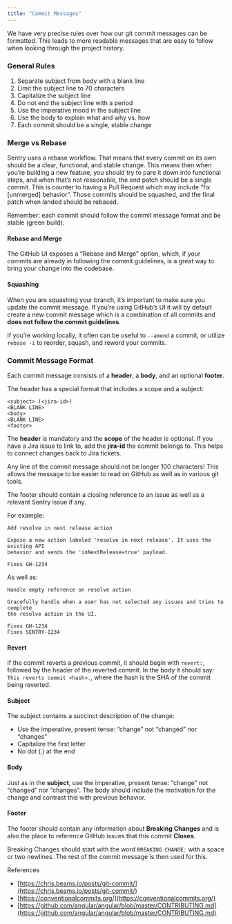 ```yaml
---
title: "Commit Messages"
---
```


We have very precise rules over how our git commit messages can be formatted. This leads to more readable messages that are easy to follow when looking through the project history.

### General Rules

1.  Separate subject from body with a blank line
2.  Limit the subject line to 70 characters
3.  Capitalize the subject line
4.  Do not end the subject line with a period
5.  Use the imperative mood in the subject line
6.  Use the body to explain what and why vs. how
7.  Each commit should be a single, stable change

### Merge vs Rebase

Sentry uses a rebase workflow. That means that every commit on its own should be a clear, functional, and stable change. This means then when you’re building a new feature, you should try to pare it down into functional steps, and when that’s not reasonable, the end patch should be a single commit. This is counter to having a Pull Request which may include “fix [unmerged] behavior”. Those commits should be squashed, and the final patch when landed should be rebased.

Remember: each commit should follow the commit message format and be stable (green build).

#### Rebase and Merge

The GitHub UI exposes a “Rebase and Merge” option, which, if your commits are already in following the commit guidelines, is a great way to bring your change into the codebase.

#### Squashing

When you are squashing your branch, it’s important to make sure you update the commit message. If you’re using GitHub’s UI it will by default create a new commit message which is a combination of all commits and **does not follow the commit guidelines**.

If you’re working locally, it often can be useful to `--amend` a commit, or utilize `rebase -i` to reorder, squash, and reword your commits.

### Commit Message Format

Each commit message consists of a **header**, a **body**, and an optional **footer**.

The header has a special format that includes a scope and a subject:

```
<subject> (<jira-id>)
<BLANK LINE>
<body>
<BLANK LINE>
<footer>
```

The **header** is mandatory and the **scope** of the header is optional. If you have a Jira issue to link to, add the **jira-id** the commit belongs to. This helps to connect changes back to Jira tickets.

Any line of the commit message should not be longer 100 characters! This allows the message to be easier to read on GitHub as well as in various git tools.

The footer should contain a closing reference to an issue as well as a relevant Sentry issue if any.

For example:

```
Add resolve in next release action

Expose a new action labeled 'resolve in next release'. It uses the existing API
behavior and sends the 'inNextRelease=true' payload.

Fixes GH-1234
```

As well as:

```
Handle empty reference on resolve action

Gracefully handle when a user has not selected any issues and tries to complete
the resolve action in the UI.

Fixes GH-1234
Fixes SENTRY-1234
```

#### Revert

If the commit reverts a previous commit, it should begin with `revert:`, followed by the header of the reverted commit. In the body it should say: `This reverts commit <hash>.`, where the hash is the SHA of the commit being reverted.

#### Subject

The subject contains a succinct description of the change:

- Use the imperative, present tense: “change” not “changed” nor “changes”
- Capitalize the first letter
- No dot (.) at the end

#### Body

Just as in the **subject**, use the imperative, present tense: “change” not “changed” nor “changes”. The body should include the motivation for the change and contrast this with previous behavior.

#### Footer

The footer should contain any information about **Breaking Changes** and is also the place to reference GitHub issues that this commit **Closes**.

Breaking Changes should start with the word `BREAKING CHANGE:` with a space or two newlines. The rest of the commit message is then used for this.

References

- [https://chris.beams.io/posts/git-commit/](https://chris.beams.io/posts/git-commit/)
- [https://conventionalcommits.org/](https://conventionalcommits.org/)
- [https://github.com/angular/angular/blob/master/CONTRIBUTING.md](https://github.com/angular/angular/blob/master/CONTRIBUTING.md)
